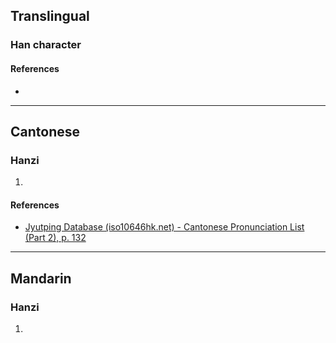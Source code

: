 {{character info}}
==Translingual==

===Han character===
{{Han char|rn=75|rad=木|as=13|sn=17|four=41953|canj=DYMH|ids=⿰木歲}}

====References====
* {{Han ref|kx=0556.100|dkj=15642|dj=0945.280|hdz=21301.010|uh=6A85|ud=27269|bh=ED48|bd=60744}}

----

==Cantonese==

===Hanzi===
{{yue-hanzi|jyut=[[seoi6]]|y=seui6}}

# {{rfdef|yue|sort=木13}}

====References====
* [http://www.iso10646hk.net/jp/document/download.jsp Jyutping Database (iso10646hk.net) - Cantonese Pronunciation List (Part 2), p. 132]

----

==Mandarin==

===Hanzi===
{{cmn-hanzi|pin=[[suì]] ([[sui4]])|wg=sui<sup>4</sup>}}

# {{rfdef|cmn|sort=木13}}